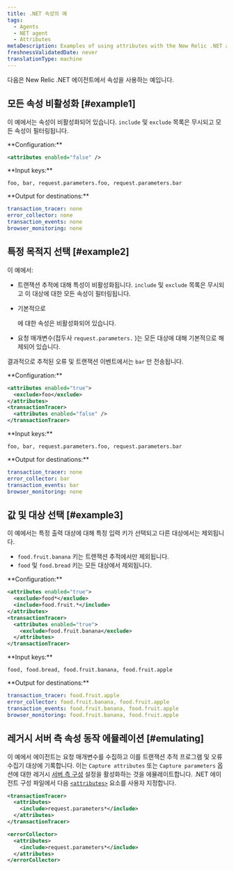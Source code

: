 ```yaml
---
title: .NET 속성의 예
tags:
  - Agents
  - NET agent
  - Attributes
metaDescription: Examples of using attributes with the New Relic .NET agent.
freshnessValidatedDate: never
translationType: machine
---
```


다음은 New Relic .NET 에이전트에서 속성을 사용하는 예입니다.

## 모든 속성 비활성화 [#example1]

이 예에서는 속성이 비활성화되어 있습니다. `include` 및 `exclude` 목록은 무시되고 모든 속성이 필터링됩니다.

<DNT>
  **Configuration:**
</DNT>

```xml
<attributes enabled="false" />
```

<DNT>
  **Input keys:**
</DNT>

```
foo, bar, request.parameters.foo, request.parameters.bar
```

<DNT>
  **Output for destinations:**
</DNT>

```yml
transaction_tracer: none
error_collector: none
transaction_events: none
browser_monitoring: none
```

## 특정 목적지 선택 [#example2]

이 예에서:

* 트랜잭션 추적에 대해 특성이 비활성화됩니다. `include` 및 `exclude` 목록은 무시되고 이 대상에 대한 모든 속성이 필터링됩니다.

* 기본적으로

  <InlinePopover type="browser"/>

  에 대한 속성은 비활성화되어 있습니다.

* 요청 매개변수(접두사 `request.parameters.` )는 모든 대상에 대해 기본적으로 해제되어 있습니다.

결과적으로 추적된 오류 및 트랜잭션 이벤트에서는 `bar` 만 전송됩니다.

<DNT>
  **Configuration:**
</DNT>

```xml
<attributes enabled="true">
  <exclude>foo</exclude>
</attributes>
<transactionTracer>
  <attributes enabled="false" />
</transactionTracer>
```

<DNT>
  **Input keys:**
</DNT>

```
foo, bar, request.parameters.foo, request.parameters.bar
```

<DNT>
  **Output for destinations:**
</DNT>

```yml
transaction_tracer: none
error_collector: bar
transaction_events: bar
browser_monitoring: none
```

## 값 및 대상 선택 [#example3]

이 예에서는 특정 출력 대상에 대해 특정 입력 키가 선택되고 다른 대상에서는 제외됩니다.

* `food.fruit.banana` 키는 트랜잭션 추적에서만 제외됩니다.
* `food` 및 `food.bread` 키는 모든 대상에서 제외됩니다.

<DNT>
  **Configuration:**
</DNT>

```xml
<attributes enabled="true">
  <exclude>food*</exclude>
  <include>food.fruit.*</include>
</attributes>
<transactionTracer>
  <attributes enabled="true">
    <exclude>food.fruit.banana</exclude>
  </attributes>
</transactionTracer>
```

<DNT>
  **Input keys:**
</DNT>

```
food, food.bread, food.fruit.banana, food.fruit.apple
```

<DNT>
  **Output for destinations:**
</DNT>

```yml
transaction_tracer: food.fruit.apple
error_collector: food.fruit.banana, food.fruit.apple
transaction_events: food.fruit.banana, food.fruit.apple
browser_monitoring: food.fruit.banana, food.fruit.apple
```

## 레거시 서버 측 속성 동작 에뮬레이션 [#emulating]

이 예에서 에이전트는 요청 매개변수를 수집하고 이를 트랜잭션 추적 프로그램 및 오류 수집기 대상에 기록합니다. 이는 `Capture attributes` 또는 `Capture parameters` 옵션에 대한 레거시 [서버 측 구성](/docs/agents/manage-apm-agents/configuration/server-side-agent-configuration) 설정을 활성화하는 것을 에뮬레이트합니다. .NET 에이전트 구성 파일에서 다음 [`<attributes>`](/docs/agents/net-agent/installation-configuration/net-agent-configuration#agent-attributes) 요소를 사용자 지정합니다.

```xml
<transactionTracer>
  <attributes>
    <include>request.parameters*</include>
  </attributes>
</transactionTracer>

<errorCollector>
  <attributes>
    <include>request.parameters*</include>
  </attributes>
</errorCollector>
```
